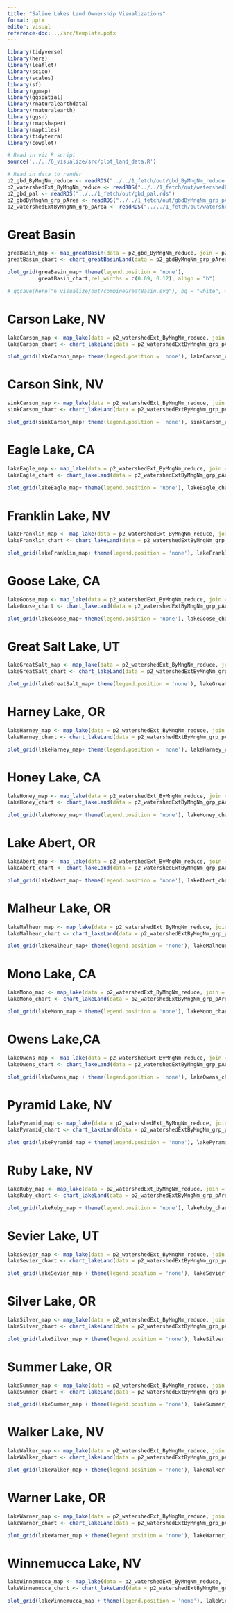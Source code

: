 ```yaml
---
title: "Saline Lakes Land Ownership Visualizations"
format: pptx
editor: visual
reference-doc: ../src/template.pptx
---
```


```r
library(tidyverse)
library(here)
library(leaflet)
library(scico)
library(scales)
library(sf)
library(ggmap)
library(ggspatial)
library(rnaturalearthdata)
library(rnaturalearth)
library(ggsn)
library(rmapshaper)
library(maptiles)
library(tidyterra)
library(cowplot)

# Read in viz R script 
source('../../6_visualize/src/plot_land_data.R')

# Read in data to render
p2_gbd_ByMngNm_reduce <- readRDS("../../1_fetch/out/gbd_ByMngNm_reduce.rds")
p2_watershedExt_ByMngNm_reduce <- readRDS("../../1_fetch/out/watershedExt_ByMngNm_reduce.rds")
p2_gbd_pal <- readRDS("../../1_fetch/out/gbd_pal.rds")
p2_gbdByMngNm_grp_pArea <- readRDS("../../1_fetch/out/gbdByMngNm_grp_pArea.rds")
p2_watershedExtByMngNm_grp_pArea <- readRDS("../../1_fetch/out/watershedExtByMngNm_grp_pArea.rds")
```

# Great Basin

```r
greaBasin_map <- map_greatBasin(data = p2_gbd_ByMngNm_reduce, join = p2_gbd_pal, zoom = 7 )
greatBasin_chart <- chart_greatBasinLand(data = p2_gbdByMngNm_grp_pArea)

plot_grid(greaBasin_map+ theme(legend.position = 'none'),
          greatBasin_chart,rel_widths = c(0.09, 0.12), align = "h")

# ggsave(here("6_visualize/out/combineGreatBasin.svg"), bg = "white", width = 10, height = 8, dpi = 300)
```

# Carson Lake, NV

```r
lakeCarson_map <- map_lake(data = p2_watershedExt_ByMngNm_reduce, join = p2_gbd_pal, zoom = 9, focal_lakes = c('Carson Lake,NV'))
lakeCarson_chart <- chart_lakeLand(data = p2_watershedExtByMngNm_grp_pArea, focal_lakes = c('Carson Lake,NV'))

plot_grid(lakeCarson_map+ theme(legend.position = 'none'), lakeCarson_chart,rel_widths = c(0.3, 0.55))
```

# Carson Sink, NV

```r
sinkCarson_map <- map_lake(data = p2_watershedExt_ByMngNm_reduce, join = p2_gbd_pal, zoom = 9, focal_lakes = c('Carson Sink,NV'))
sinkCarson_chart <- chart_lakeLand(data = p2_watershedExtByMngNm_grp_pArea, focal_lakes = c('Carson Sink,NV'))

plot_grid(sinkCarson_map+ theme(legend.position = 'none'), sinkCarson_chart,rel_widths = c(0.3, 0.55))
```

# Eagle Lake, CA

```r
lakeEagle_map <- map_lake(data = p2_watershedExt_ByMngNm_reduce, join = p2_gbd_pal, zoom = 9, focal_lakes = c('Eagle Lake,CA'))
lakeEagle_chart <- chart_lakeLand(data = p2_watershedExtByMngNm_grp_pArea, focal_lakes = c('Eagle Lake,CA'))

plot_grid(lakeEagle_map+ theme(legend.position = 'none'), lakeEagle_chart,rel_widths = c(0.3, 0.55))
```

# Franklin Lake, NV

```r
lakeFranklin_map <- map_lake(data = p2_watershedExt_ByMngNm_reduce, join = p2_gbd_pal, zoom = 9, focal_lakes = c('Franklin Lake,NV'))
lakeFranklin_chart <- chart_lakeLand(data = p2_watershedExtByMngNm_grp_pArea, focal_lakes = c('Franklin Lake,NV'))

plot_grid(lakeFranklin_map+ theme(legend.position = 'none'), lakeFranklin_chart,rel_widths = c(0.3, 0.55))
```

# Goose Lake, CA

```r
lakeGoose_map <- map_lake(data = p2_watershedExt_ByMngNm_reduce, join = p2_gbd_pal, zoom = 9, focal_lakes = c('Goose Lake,CA'))
lakeGoose_chart <- chart_lakeLand(data = p2_watershedExtByMngNm_grp_pArea, focal_lakes = c('Goose Lake,CA'))

plot_grid(lakeGoose_map+ theme(legend.position = 'none'), lakeGoose_chart,rel_widths = c(0.3, 0.55))
```

# Great Salt Lake, UT

```r
lakeGreatSalt_map <- map_lake(data = p2_watershedExt_ByMngNm_reduce, join = p2_gbd_pal, zoom = 9, focal_lakes = c('Great Salt Lake,UT'))
lakeGreatSalt_chart <- chart_lakeLand(data = p2_watershedExtByMngNm_grp_pArea, focal_lakes = c('Great Salt Lake,UT'))

plot_grid(lakeGreatSalt_map+ theme(legend.position = 'none'), lakeGreatSalt_chart,rel_widths = c(0.3, 0.55))
```

# Harney Lake, OR

```r
lakeHarney_map <- map_lake(data = p2_watershedExt_ByMngNm_reduce, join = p2_gbd_pal, zoom = 9, focal_lakes = c('Harney Lake,OR'))
lakeHarney_chart <- chart_lakeLand(data = p2_watershedExtByMngNm_grp_pArea, focal_lakes = c('Harney Lake,OR'))

plot_grid(lakeHarney_map+ theme(legend.position = 'none'), lakeHarney_chart,rel_widths = c(0.3, 0.55))
```

# Honey Lake, CA

```r
lakeHoney_map <- map_lake(data = p2_watershedExt_ByMngNm_reduce, join = p2_gbd_pal, zoom = 9, focal_lakes = c('Honey Lake,CA'))
lakeHoney_chart <- chart_lakeLand(data = p2_watershedExtByMngNm_grp_pArea, focal_lakes = c('Honey Lake,CA'))

plot_grid(lakeHoney_map+ theme(legend.position = 'none'), lakeHoney_chart,rel_widths = c(0.3, 0.55))
```

# Lake Abert, OR

```r
lakeAbert_map <- map_lake(data = p2_watershedExt_ByMngNm_reduce, join = p2_gbd_pal, zoom = 9, focal_lakes = c('Lake Abert,OR'))
lakeAbert_chart <- chart_lakeLand(data = p2_watershedExtByMngNm_grp_pArea, focal_lakes = c('Lake Abert,OR'))

plot_grid(lakeAbert_map+ theme(legend.position = 'none'), lakeAbert_chart,rel_widths = c(0.3, 0.55))
```

# Malheur Lake, OR

```r
lakeMalheur_map <- map_lake(data = p2_watershedExt_ByMngNm_reduce, join = p2_gbd_pal, zoom = 9, focal_lakes = c('Malheur Lake,OR'))
lakeMalheur_chart <- chart_lakeLand(data = p2_watershedExtByMngNm_grp_pArea, focal_lakes = c('Malheur Lake,OR'))

plot_grid(lakeMalheur_map+ theme(legend.position = 'none'), lakeMalheur_chart,rel_widths = c(0.3, 0.55))
```

# Mono Lake, CA

```r
lakeMono_map <- map_lake(data = p2_watershedExt_ByMngNm_reduce, join = p2_gbd_pal, zoom = 9, focal_lakes = c('Mono Lake,CA'))
lakeMono_chart <- chart_lakeLand(data = p2_watershedExtByMngNm_grp_pArea, focal_lakes = c('Mono Lake,CA'))

plot_grid(lakeMono_map + theme(legend.position = 'none'), lakeMono_chart, rel_widths = c(0.3, 0.55))
```

# Owens Lake,CA

```r
lakeOwens_map <- map_lake(data = p2_watershedExt_ByMngNm_reduce, join = p2_gbd_pal, zoom = 9, focal_lakes = c('Owens Lake,CA'))
lakeOwens_chart <- chart_lakeLand(data = p2_watershedExtByMngNm_grp_pArea, focal_lakes = c('Owens Lake,CA'))

plot_grid(lakeOwens_map + theme(legend.position = 'none'), lakeOwens_chart,rel_widths = c(0.3, 0.55))
```

# Pyramid Lake, NV

```r
lakePyramid_map <- map_lake(data = p2_watershedExt_ByMngNm_reduce, join = p2_gbd_pal, zoom = 9, focal_lakes = c('Pyramid Lake,NV'))
lakePyramid_chart <- chart_lakeLand(data = p2_watershedExtByMngNm_grp_pArea, focal_lakes = c('Pyramid Lake,NV'))

plot_grid(lakePyramid_map + theme(legend.position = 'none'), lakePyramid_chart,rel_widths = c(0.3, 0.55))
```

# Ruby Lake, NV

```r
lakeRuby_map <- map_lake(data = p2_watershedExt_ByMngNm_reduce, join = p2_gbd_pal, zoom = 9, focal_lakes = c('Ruby Lake,NV'))
lakeRuby_chart <- chart_lakeLand(data = p2_watershedExtByMngNm_grp_pArea, focal_lakes = c('Ruby Lake,NV'))

plot_grid(lakeRuby_map + theme(legend.position = 'none'), lakeRuby_chart,rel_widths = c(0.3, 0.55))
```

# Sevier Lake, UT

```r
lakeSevier_map <- map_lake(data = p2_watershedExt_ByMngNm_reduce, join = p2_gbd_pal, zoom = 9, focal_lakes = c('Sevier Lake,UT'))
lakeSevier_chart <- chart_lakeLand(data = p2_watershedExtByMngNm_grp_pArea, focal_lakes = c('Sevier Lake,UT'))

plot_grid(lakeSevier_map + theme(legend.position = 'none'), lakeSevier_chart,rel_widths = c(0.3, 0.55))
```

# Silver Lake, OR

```r
lakeSilver_map <- map_lake(data = p2_watershedExt_ByMngNm_reduce, join = p2_gbd_pal, zoom = 9, focal_lakes = c('Silver Lake,OR'))
lakeSilver_chart <- chart_lakeLand(data = p2_watershedExtByMngNm_grp_pArea, focal_lakes = c('Silver Lake,OR'))

plot_grid(lakeSilver_map + theme(legend.position = 'none'), lakeSilver_chart,rel_widths = c(0.3, 0.55))
```

# Summer Lake, OR

```r
lakeSummer_map <- map_lake(data = p2_watershedExt_ByMngNm_reduce, join = p2_gbd_pal, zoom = 9, focal_lakes = c('Summer Lake,OR'))
lakeSummer_chart <- chart_lakeLand(data = p2_watershedExtByMngNm_grp_pArea, focal_lakes = c('Summer Lake,OR'))

plot_grid(lakeSummer_map + theme(legend.position = 'none'), lakeSummer_chart,rel_widths = c(0.3, 0.55))
```

# Walker Lake, NV

```r
lakeWalker_map <- map_lake(data = p2_watershedExt_ByMngNm_reduce, join = p2_gbd_pal, zoom = 9, focal_lakes = c('Walker Lake,NV'))
lakeWalker_chart <- chart_lakeLand(data = p2_watershedExtByMngNm_grp_pArea, focal_lakes = c('Walker Lake,NV'))

plot_grid(lakeWalker_map + theme(legend.position = 'none'), lakeWalker_chart,rel_widths = c(0.3, 0.55))
```

# Warner Lake, OR

```r
lakeWarner_map <- map_lake(data = p2_watershedExt_ByMngNm_reduce, join = p2_gbd_pal, zoom = 9, focal_lakes = c('Warner Lake,OR'))
lakeWarner_chart <- chart_lakeLand(data = p2_watershedExtByMngNm_grp_pArea, focal_lakes = c('Warner Lake,OR'))

plot_grid(lakeWarner_map + theme(legend.position = 'none'), lakeWarner_chart,rel_widths = c(0.3, 0.55))
```

# Winnemucca Lake, NV

```r
lakeWinnemucca_map <- map_lake(data = p2_watershedExt_ByMngNm_reduce, join = p2_gbd_pal, zoom = 9, focal_lakes = c('Winnemucca Lake,NV'))
lakeWinnemucca_chart <- chart_lakeLand(data = p2_watershedExtByMngNm_grp_pArea, focal_lakes = c('Winnemucca Lake,NV'))

plot_grid(lakeWinnemucca_map + theme(legend.position = 'none'), lakeWinnemucca_chart,rel_widths = c(0.3, 0.55))
```


